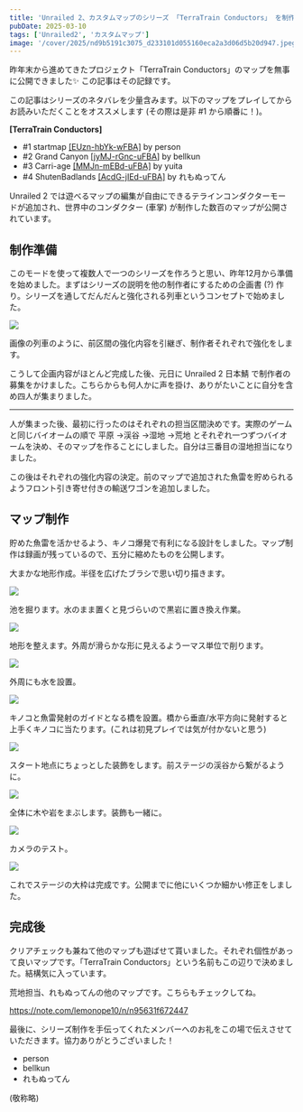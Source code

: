 ```yaml
---
title: 'Unrailed 2、カスタムマップのシリーズ 「TerraTrain Conductors」 を制作しました'
pubDate: 2025-03-10
tags: ['Unrailed2', 'カスタムマップ']
image: '/cover/2025/nd9b5191c3075_d233101d055160eca2a3d06d5b20d947.jpeg'
---
```



昨年末から進めてきたプロジェクト「TerraTrain Conductors」のマップを無事に公開できました✨ この記事はその記録です。

この記事はシリーズのネタバレを少量含みます。以下のマップをプレイしてからお読みいただくことをオススメします (その際は是非 #1 から順番に！)。

**[TerraTrain Conductors]**

- #1 startmap [\[EUzn-hbYk-wFBA\]](https://u2.unrailed-online.com/#/map/EUzn-hbYk-wFBA) by person
- #2 Grand Canyon [\[jyMJ-rGnc-uFBA](https://u2.unrailed-online.com/#/map/jyMJ-rGnc-uFBA)\] by bellkun
- #3 Carri-age [\[MMJn-mEBd-uFBA\]](https://u2.unrailed-online.com/#/map/MMJn-mEBd-uFBA) by yuita
- #4 ShutenBadlands [\[AcdG-jIEd-uFBA\]](https://u2.unrailed-online.com/#/map/AcdG-jIEd-uFBA) by れもぬってん

Unrailed 2 では遊べるマップの編集が自由にできるテラインコンダクターモードが追加され、世界中のコンダクター (車掌) が制作した数百のマップが公開されています。

<YouTube
  id="WRyE9l0dcu0"
  title="Unrailed 2: Introducing Terrain Conductor Mode"
/>

## 制作準備

このモードを使って複数人で一つのシリーズを作ろうと思い、昨年12月から準備を始めました。まずはシリーズの説明を他の制作者にするための企画書 (?) 作り。シリーズを通してだんだんと強化される列車というコンセプトで始めました。

![](@/assets/2025/03/nd9b5191c3075_1741523610-6qu0pQCIKAeRrYWgXHGP3ijN.png)

画像の列車のように、前区間の強化内容を引継ぎ、制作者それぞれで強化をします。

こうして企画内容がほとんど完成した後、元日に Unrailed 2 日本鯖 で制作者の募集をかけました。こちらからも何人かに声を掛け、ありがたいことに自分を含め四人が集まりました。

---

人が集まった後、最初に行ったのはそれぞれの担当区間決めです。実際のゲームと同じバイオームの順で 平原 →渓谷 →湿地 →荒地 とそれぞれ一つずつバイオームを決め、そのマップを作ることにしました。自分は三番目の湿地担当になりました。

この後はそれぞれの強化内容の決定。前のマップで追加された魚雷を貯められるようフロント引き寄せ付きの輸送ワゴンを追加しました。

## マップ制作

貯めた魚雷を活かせるよう、キノコ爆発で有利になる設計をしました。マップ制作は録画が残っているので、五分に縮めたものを公開します。

<YouTube id="DhII01Nby9g" title="[TerraTrain Conductors] メイキング" />

大まかな地形作成。半径を広げたブラシで思い切り描きます。

![](@/assets/2025/03/nd9b5191c3075_1741561113-aoXYWjI85R1qAFNei4Eh6J3s.png)

池を掘ります。水のまま置くと見づらいので黒岩に置き換え作業。

![](@/assets/2025/03/nd9b5191c3075_1741561118-Y7FmXDd8NynxvzolHKOCT4ur.png)

地形を整えます。外周が滑らかな形に見えるよう一マス単位で削ります。

![](@/assets/2025/03/nd9b5191c3075_1741561160-zUNDtq1ofZwnxYyH4BTr75eC.png)

外周にも水を設置。

![](@/assets/2025/03/nd9b5191c3075_1741561167-sedCxTq2Uz4pEAY17KGNHQrc.png)

キノコと魚雷発射のガイドとなる橋を設置。橋から垂直/水平方向に発射すると上手くキノコに当たります。(これは初見プレイでは気が付かないと思う)

![](@/assets/2025/03/nd9b5191c3075_1741561170-I1y4Togh0RxKQYCbd7j2qfXA.png)

スタート地点にちょっとした装飾をします。前ステージの渓谷から繋がるように。

![](@/assets/2025/03/nd9b5191c3075_1741561178-JH4TS673nujkbVAKGRgwpiBL.png)

全体に木や岩をまぶします。装飾も一緒に。

![](@/assets/2025/03/nd9b5191c3075_1741561182-N7YRs4FkWMSLm3nUOB5gfivu.png)

カメラのテスト。

![](@/assets/2025/03/nd9b5191c3075_1741561187-Guprm7Ek2P8OgLshQRnTXYwc.png)

これでステージの大枠は完成です。公開までに他にいくつか細かい修正をしました。

## 完成後

クリアチェックも兼ねて他のマップも遊ばせて貰いました。それぞれ個性があって良いマップです。「TerraTrain Conductors」という名前もこの辺りで決めました。結構気に入っています。

荒地担当、れもぬってんの他のマップです。こちらもチェックしてね。

https://note.com/lemonope10/n/n95631f672447

最後に、シリーズ制作を手伝ってくれたメンバーへのお礼をこの場で伝えさせていただきます。協力ありがとうございました！

- person
- bellkun
- れもぬってん

(敬称略)
